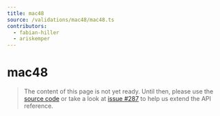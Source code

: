 ```yaml
---
title: mac48
source: /validations/mac48/mac48.ts
contributors:
  - fabian-hiller
  - ariskemper
---
```


# mac48

> The content of this page is not yet ready. Until then, please use the [source code](https://github.com/fabian-hiller/valibot/blob/main/library/src/validations/mac48/mac48.ts) or take a look at [issue #287](https://github.com/fabian-hiller/valibot/issues/287) to help us extend the API reference.
